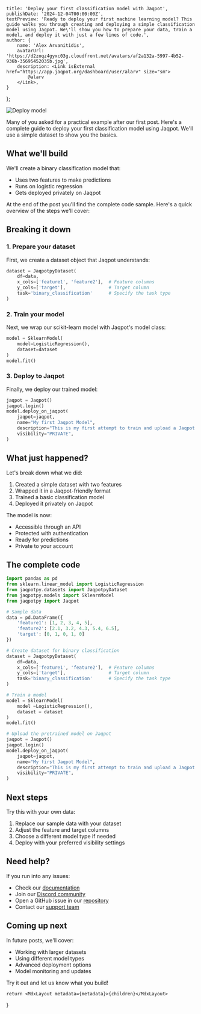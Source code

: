 
    title: 'Deploy your first classification model with Jaqpot',
    publishDate: '2024-12-04T00:00:00Z',
    textPreview: 'Ready to deploy your first machine learning model? This guide walks you through creating and deploying a simple classification model using Jaqpot. We\'ll show you how to prepare your data, train a model, and deploy it with just a few lines of code.',
    author: {
        name: 'Alex Arvanitidis',
        avatarUrl: 'https://d2zoqz4gyxc03g.cloudfront.net/avatars/af2a132a-5997-4b52-936b-35695452035b.jpg',
        description: <Link isExternal href="https://app.jaqpot.org/dashboard/user/alarv" size="sm">
            @alarv
        </Link>,
    }
};

![Deploy model](/deploy-first-model.png)

Many of you asked for a practical example after our first post. Here's a complete guide to deploy your first classification model using Jaqpot. We'll use a simple dataset to show you the basics.

## What we'll build

We'll create a binary classification model that:
- Uses two features to make predictions
- Runs on logistic regression
- Gets deployed privately on Jaqpot

At the end of the post you'll find the complete code sample. Here's a quick overview of the steps we'll cover:

## Breaking it down

### 1. Prepare your dataset

First, we create a dataset object that Jaqpot understands:

```python
dataset = JaqpotpyDataset(
    df=data,
    x_cols=['feature1', 'feature2'],  # Feature columns
    y_cols=['target'],                # Target column
    task='binary_classification'      # Specify the task type
)
```

### 2. Train your model

Next, we wrap our scikit-learn model with Jaqpot's model class:

```python
model = SklearnModel(
    model=LogisticRegression(),
    dataset=dataset
)
model.fit()
```

### 3. Deploy to Jaqpot

Finally, we deploy our trained model:

```python
jaqpot = Jaqpot()
jaqpot.login()
model.deploy_on_jaqpot(
    jaqpot=jaqpot,
    name="My first Jaqpot Model",
    description="This is my first attempt to train and upload a Jaqpot model.",
    visibility="PRIVATE",
)
```

## What just happened?

Let's break down what we did:
1. Created a simple dataset with two features
2. Wrapped it in a Jaqpot-friendly format
3. Trained a basic classification model
4. Deployed it privately on Jaqpot

The model is now:
- Accessible through an API
- Protected with authentication
- Ready for predictions
- Private to your account

## The complete code

```python
import pandas as pd
from sklearn.linear_model import LogisticRegression
from jaqpotpy.datasets import JaqpotpyDataset
from jaqpotpy.models import SklearnModel
from jaqpotpy import Jaqpot

# Sample data
data = pd.DataFrame({
    'feature1': [1, 2, 3, 4, 5],
    'feature2': [2.1, 3.2, 4.3, 5.4, 6.5],
    'target': [0, 1, 0, 1, 0]
})

# Create dataset for binary classification
dataset = JaqpotpyDataset(
    df=data,
    x_cols=['feature1', 'feature2'],  # Feature columns
    y_cols=['target'],                # Target column
    task='binary_classification'      # Specify the task type
)

# Τrain a model
model = SklearnModel(
    model =LogisticRegression(),
    dataset = dataset
)
model.fit()

# Upload the pretrained model on Jaqpot
jaqpot = Jaqpot()
jaqpot.login()
model.deploy_on_jaqpot(
    jaqpot=jaqpot,
    name="My first Jaqpot Model",
    description="This is my first attempt to train and upload a Jaqpot model.",
    visibility="PRIVATE",
)
```
## Next steps

Try this with your own data:
1. Replace our sample data with your dataset
2. Adjust the feature and target columns
3. Choose a different model type if needed
4. Deploy with your preferred visibility settings

## Need help?

If you run into any issues:
- Check our [documentation](https://jaqpot.org/docs)
- Join our [Discord community](https://discord.gg/tVpCjYQqSV)
- Open a GitHub issue in our [repository](https://github.com/ntua-unit-of-control-and-informatics/jaqpotpy/issues)
- Contact our [support team](mailto:jaqpot@jaqpot.org)

## Coming up next

In future posts, we'll cover:
- Working with larger datasets
- Using different model types
- Advanced deployment options
- Model monitoring and updates

Try it out and let us know what you build!

    return <MdxLayout metadata={metadata}>{children}</MdxLayout>
}
